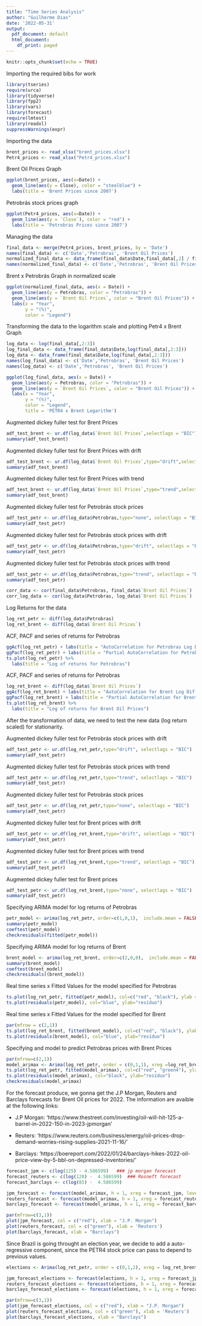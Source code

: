 ```yaml
---
title: "Time Series Analysis"
author: "Guilherme Dias"
date: '2022-05-31'
output:
  pdf_document: default
  html_document:
    df_print: paged
---
```


```r
knitr::opts_chunk$set(echo = TRUE)
```


Importing the required bibs for work
```r
library(tseries)
require(urca)
library(tidyverse)
library(fpp2)
library(vars)
library(forecast)
require(lmtest)
library(readxl)
suppressWarnings(expr)
```

Importing the data
```r
brent_prices <- read_xlsx("brent_prices.xlsx")
Petr4_prices <- read_xlsx("Petr4_prices.xlsx")
```

Brent Oil Prices Graph
```r
ggplot(brent_prices, aes(x=Date)) + 
  geom_line(aes(y = Close), color = "steelblue") + 
  labs(title = 'Brent Prices since 2007')
```


Petrobrás stock prices graph
```r
ggplot(Petr4_prices, aes(x=Date)) + 
  geom_line(aes(y = `Close`), color = "red") + 
  labs(title = 'Petrobras Prices since 2007')
```

Managing the data
```r
final_data <- merge(Petr4_prices, brent_prices, by = 'Date')
names(final_data) <- c('Date','Petrobras', 'Brent Oil Prices')
normalized_final_data <- data_frame(final_data$Date,final_data[,2] / final_data[1,2],final_data[,3]/final_data[1,3])
names(normalized_final_data) <- c('Date','Petrobras', 'Brent Oil Prices')
```

Brent x Petrobrás Graph in normalized scale
```r
ggplot(normalized_final_data, aes(x = Date)) +
  geom_line(aes(y = Petrobras, color = "Petrobras")) +
  geom_line(aes(y = `Brent Oil Prices`, color = "Brent Oil Prices")) +
  labs(x = "Year",
       y = "(%)",
       color = "Legend")
```

Transforming the data to the logarithm scale and plotting Petr4 x Brent Graph
```r
log_data <- log(final_data[,2:3])
log_final_data <- data_frame(final_data$Date,log(final_data[,2:3]))
log_data <- data_frame(final_data$Date,log(final_data[,2:3]))
names(log_final_data) <- c('Date','Petrobras', 'Brent Oil Prices')
names(log_data) <- c('Date','Petrobras', 'Brent Oil Prices')

ggplot(log_final_data, aes(x = Date)) +
  geom_line(aes(y = Petrobras, color = "Petrobras")) +
  geom_line(aes(y = `Brent Oil Prices`, color = "Brent Oil Prices")) +
  labs(x = "Year",
       y = "(%)",
       color = "Legend", 
       title = 'PETR4 x Brent Logarithm')
```


Augmented dickey fuller test for Brent Prices
```r
adf_test_brent <- ur.df(log_data$`Brent Oil Prices`,selectlags = "BIC")
summary(adf_test_brent)
```

Augmented dickey fuller test for Brent Prices with drift
```r
adf_test_brent <- ur.df(log_data$`Brent Oil Prices`,type="drift",selectlags = "BIC")
summary(adf_test_brent)
```

Augmented dickey fuller test for Brent Prices with trend
```r
adf_test_brent <- ur.df(log_data$`Brent Oil Prices`,type="trend",selectlags = "BIC")
summary(adf_test_brent)

```

Augmented dickey fuller test for Petrobrás stock prices
```r
adf_test_petr <- ur.df(log_data$Petrobras,type="none", selectlags = "BIC")
summary(adf_test_petr)

```


Augmented dickey fuller test for Petrobrás stock prices with drift
```r
adf_test_petr <- ur.df(log_data$Petrobras,type="drift", selectlags = "BIC")
summary(adf_test_petr)
```


Augmented dickey fuller test for Petrobrás stock prices with trend
```r
adf_test_petr <- ur.df(log_data$Petrobras,type="trend", selectlags = "BIC")
summary(adf_test_petr)
```


```r
corr_data <- cor(final_data$Petrobras, final_data$`Brent Oil Prices`)
corr_log_data <- cor(log_data$Petrobras, log_data$`Brent Oil Prices`)
```


Log Returns for the data 
```r
log_ret_petr <- diff(log_data$Petrobras)
log_ret_brent <- diff(log_data$`Brent Oil Prices`)
```

ACF, PACF and series of returns for Petrobras
```r
ggAcf(log_ret_petr) + labs(title = "AutoCorrelation for Petrobras Log Diff")
ggPacf(log_ret_petr) + labs(title = "Partial AutoCorrelation for Petrobras Log Diff")
ts.plot(log_ret_petr) %>% 
  labs(title = "Log of returns for Petrobras")
```


ACF, PACF and series of returns for Petrobras

```r
log_ret_brent <- diff(log_data$`Brent Oil Prices`)
ggAcf(log_ret_brent) + labs(title = "AutoCorrelation for Brent Log Diff")
ggPacf(log_ret_brent) + labs(title = "Partial AutoCorrelation for Brent Log Diff")
ts.plot(log_ret_brent) %>% 
  labs(title = "Log of returns for Brent Oil Prices")
```

After the transformation of data, we need to test the new data (log return scaled) for stationarity.


Augmented dickey fuller test for Petrobrás stock prices with drift
```r
adf_test_petr <- ur.df(log_ret_petr,type="drift", selectlags = "BIC")
summary(adf_test_petr)
```


Augmented dickey fuller test for Petrobrás stock prices with trend
```r
adf_test_petr <- ur.df(log_ret_petr,type="trend", selectlags = "BIC")
summary(adf_test_petr)
```

Augmented dickey fuller test for Petrobrás stock prices
```r
adf_test_petr <- ur.df(log_ret_petr,type="none", selectlags = "BIC")
summary(adf_test_petr)
```


Augmented dickey fuller test for Brent prices with drift
```r
adf_test_petr <- ur.df(log_ret_brent,type="drift", selectlags = "BIC")
summary(adf_test_petr)
```

Augmented dickey fuller test for Brent prices with trend
```r
adf_test_petr <- ur.df(log_ret_brent,type="trend", selectlags = "BIC")
summary(adf_test_petr)
```

Augmented dickey fuller test for Brent prices 
```r
adf_test_petr <- ur.df(log_ret_brent,type="none", selectlags = "BIC")
summary(adf_test_petr)
```


Specifying ARIMA model for log returns of Petrobras 
```r
petr_model <- arima(log_ret_petr, order=c(1,0,1),  include.mean = FALSE, method = "ML")
summary(petr_model)
coeftest(petr_model)
checkresiduals(fitted(petr_model))
```

Specifying ARIMA model for log returns of Brent
```r
brent_model <- arima(log_ret_brent, order=c(2,0,0),  include.mean = FALSE, method = "ML")
summary(brent_model)
coeftest(brent_model)
checkresiduals((brent_model))
```

Real time series x Fitted Values for the model specified for Petrobras
```r
ts.plot(log_ret_petr, fitted(petr_model), col=c("red", "black"), ylab = "Real x Modelo Brent")
ts.plot(residuals(petr_model), col="blue", ylab="resíduo")
```

Real time series x Fitted Values for the model specified for Brent

```r
par(mfrow = c(2,1))
ts.plot(log_ret_brent, fitted(brent_model), col=c("red", "black"), ylab = "Real x Modelo Brent")
ts.plot(residuals(brent_model), col="blue", ylab="resíduo")
```



Specifying and model to predict Petrobras prices with Brent Prices
```r
par(mfrow=c(2,1))
model_arimax <- Arima(log_ret_petr, order = c(0,1,1), xreg =log_ret_brent, include.constant = FALSE)
ts.plot(log_ret_petr, fitted(model_arimax), col=c("red", "green4"), ylab = "Real x Modelo Petrobrás")
ts.plot(residuals(model_arimax), col="black", ylab="resíduo")
checkresiduals(model_arimax)
```


For the forecast produce, we gonna get the J.P Morgan, Reuters and Barclays forecasts for Brent Oil prices for 2022.
The information are avaible at the following links:


  - J.P Morgan: 'https://www.thestreet.com/investing/oil-will-hit-125-a-barrel-in-2022-150-in-2023-jpmorgan'
  
  - Reuters: 'https://www.reuters.com/business/energy/oil-prices-drop-demand-worries-rising-supplies-2021-11-16/'
  
  - Barclays: 'https://boereport.com/2022/01/24/barclays-hikes-2022-oil-price-view-by-5-bbl-on-depressed-inventories/'
  
```r
forecast_jpm <- c(log(125) - 4.586599)   ### jp morgan forecast
forecast_reuters <- c(log(120) -  4.586599)  ### Rosneft forecast
forecast_barclays <- c(log(85) -  4.586599)

jpm_forecast <- forecast(model_arimax, h = 1, xreg = forecast_jpm, level = 0.95)
reuters_forecast <- forecast(model_arimax, h = 1, xreg = forecast_reuters, level = 0.95)
barclays_forecast <- forecast(model_arimax, h = 1, xreg = forecast_barclays, level = 0.95)

par(mfrow=c(3,1))
plot(jpm_forecast, col = c("red"), xlab = "J.P. Morgan")
plot(reuters_forecast, col = c("green"), xlab = 'Reuters')
plot(barclays_forecast, xlab = "Barclays")
```


Since Brazil is going throught an election year, we decide to add a auto-regressive component, since the PETR4 stock price can pass to depend to previous values.

```r

elections <- Arima(log_ret_petr, order = c(0,1,2), xreg = log_ret_brent)

jpm_forecast_elections <- forecast(elections, h = 1, xreg = forecast_jpm, level = 0.95)
reuters_forecast_elections <- forecast(elections, h = 1, xreg = forecast_reuters, level = 0.95)
barclays_forecast_elections <- forecast(elections, h = 1, xreg = forecast_barclays, level = 0.95)

```


```r
par(mfrow=c(3,1))
plot(jpm_forecast_elections, col = c("red"), xlab = "J.P. Morgan")
plot(reuters_forecast_elections, col = c("green"), xlab = 'Reuters')
plot(barclays_forecast_elections, xlab = "Barclays")

```